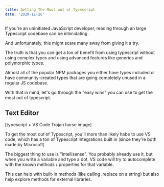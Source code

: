 ```yaml
---
title: Getting The Most out of Typescript
date: '2020-11-26'
---
```


If you're an uninitiated JavaScript developer, reading through an large Typescript codebase can be intimidating.

And unfortunately, this might scare many away from giving it a try.

The truth is that you can get a ton of benefit from using typescript without using complex types and using advanced features like generics and polymorphic types. 

Almost all of the popular NPM packages you either have types included or have community-created types that are going completely unused in a regular JS codebase. 

With that in mind, let's go through the "easy wins" you can use to get the most out of typescript.

## Text Editor 

[typescript + VS Code Trojan horse image]

To get the most out of Typescript, you'll more than likely habe to use VS code, which has a ton of Typescript integrations built in (since they're both made by Microsoft).

The biggest thing to use is "intellisense". You probably already use it, but when you write a variable and type a dot, VS code will try to autocomplete with the known methods / properties for that variable.

This can help with built-in methods (like calling .replace on a string) but also help explore methods for external libraries. 
